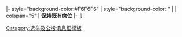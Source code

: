 <noinclude><!-- Election candidates and results template. See Template_talk:Election box for details of how to use this template -->
{{Election box begin no change}}
{{Election box candidate no change |party=Example party |candidate=(This row helps format the preview) |votes=0,000 |percentage=00.0% |change={{steady}} }}
</noinclude>
|- style="background-color:#F6F6F6"
| style="background-color: {{Template:{{{winner}}}/meta/color}}" |
| colspan="5"   | [[{{{winner}}}|{{Template:{{{winner}}}/meta/shortname}}]]'''保持既有席位'''
|-<noinclude>
|}{{documentation|content=请查阅[[Template:Election box]]}}

[[Category:选举及公投讯息框模板]]
</noinclude>